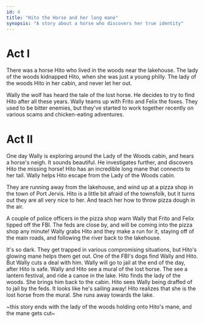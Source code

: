 ```yaml
---
id: 4
title: "Hito the Horse and her long mane"
synopsis: "A story about a horse who discovers her true identity"
---
```


# Act I

<Illustration
  src="/illustrations/chapter4/Hito1.png"
  alt="Hito the Horse"
  float="left"
/>

There was a horse Hito who lived in the woods near the lakehouse.
The lady of the woods kidnapped Hito, when she was just a young philly.
The lady of the woods Hito in her cabin, and never let her out.

Wally the wolf has heard the tale of the lost horse.
He decides to try to find Hito after all these years.
Wally teams up with Frito and Felix the foxes.
They used to be bitter enemies, but they've started to work together recently on various scams and chicken-eating adventures.

# Act II

One day Wally is exploring around the Lady of the Woods cabin, and hears a horse's neigh.
It sounds beautiful.
He investigates further, and discovers Hito the missing horse!
Hito has an incredible long mane that connects to her tail.
Wally helps Hito escape from the Lady of the Woods cabin.

<Illustration
  src="/illustrations/chapter4/pizzaShop.png"
  alt="Hito in the pizza shop"
  float="right"
/>

They are running away from the lakehouse, and wind up at a pizza shop in the town of Port Jervis.
Hito is a little bit afraid of the townsfolk, but it turns out they are all very nice to her.
And teach her how to throw pizza dough in the air.

<Illustration
  src="/illustrations/chapter4/cops1.png"
  alt="Cops at the pizza shop"
  float="left"
/>

A couple of police officers in the pizza shop warn Wally that Frito and Felix tipped off the FBI.
The feds are close by, and will be coming into the pizza shop any minute!
Wally grabs Hito and they make a run for it, staying off of the main roads, and following the river back to the lakehouse.

It's so dark. They get trapped in various compromising situations, but Hito's glowing mane helps them get out.
One of the FBI's dogs find Wally and Hito.
But Wally cuts a deal with him.
Wally will go to jail at the end of the day, after Hito is safe.
Wally and Hito see a mural of the lost horse.
The see a lantern festival, and ride a canoe in the lake.
Hito finds the lady of the woods.
She brings him back to the cabin.
Hito sees Wally being draffed of to jail by the feds.
It looks like he's sailing away!
Hito realizes that she is the lost horse from the mural.
She runs away towards the lake.

~this story ends with the lady of the woods holding onto Hito's mane, and the mane gets cut~
